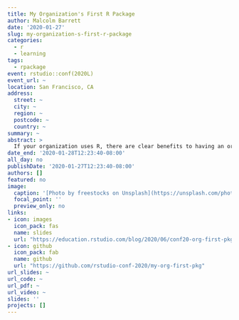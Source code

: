 ```yaml
---
title: My Organization's First R Package
author: Malcolm Barrett
date: '2020-01-27'
slug: my-organization-s-first-r-package
categories:
  - r
  - learning
tags:
  - rpackage
event: rstudio::conf(2020L)
event_url: ~
location: San Francisco, CA
address:
  street: ~
  city: ~
  region: ~
  postcode: ~
  country: ~
summary: ~
abstract: > 
  If your organization uses R, there are clear benefits to having an organizational R package. Such benefits can be realized whether there is only a single R user or dozens of them. An R package focused on the particular needs of an organization can open up a world of possibilities including easier data access, shared functions for data transformation and analysis, and a common look and feel for reporting. Creating your first organizational R package can be daunting however. You may wonder: “what functions should be included?”, “how would colleagues install the package (and updates)?”, “what could be done to ensure there is sufficient quality control?”. This workshop will demonstrate how to get an organizational R package off the ground. We’ll take a look at planning the package and understanding the requirements of the internal stakeholders. We’ll consider how the package could fit in with existing organizational infrastructure. We’ll design and implement functions for data access, data analysis, and reporting. One of the hardest parts of the process could very well be gaining and maintaining internal support for an organizational package project. To address this, we’ll work through ways to communicate value and to develop an internal community of colleagues to sustain the project and to make it a valuable part of the core infrastructure.
date_end: '2020-01-28T12:23:40-08:00'
all_day: no
publishDate: '2020-01-27T12:23:40-08:00'
authors: []
featured: no
image:
  caption: '[Photo by freestocks on Unsplash](https://unsplash.com/photos/uqzIUz9NczE)'
  focal_point: ''
  preview_only: no
links:
- icon: images 
  icon_pack: fas
  name: slides
  url: "https://education.rstudio.com/blog/2020/06/conf20-org-first-pkg/"
- icon: github
  icon_pack: fab
  name: github
  url: "https://github.com/rstudio-conf-2020/my-org-first-pkg"
url_slides: ~
url_code: ~
url_pdf: ~
url_video: ~
slides: ''
projects: []
---
```

